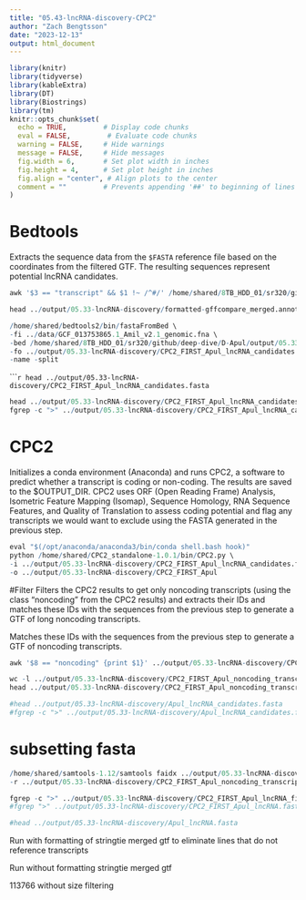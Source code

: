 ```yaml
---
title: "05.43-lncRNA-discovery-CPC2"
author: "Zach Bengtsson"
date: "2023-12-13"
output: html_document
---
```


```r
library(knitr)
library(tidyverse)
library(kableExtra)
library(DT)
library(Biostrings)
library(tm)
knitr::opts_chunk$set(
  echo = TRUE,         # Display code chunks
  eval = FALSE,         # Evaluate code chunks
  warning = FALSE,     # Hide warnings
  message = FALSE,     # Hide messages
  fig.width = 6,       # Set plot width in inches
  fig.height = 4,      # Set plot height in inches
  fig.align = "center", # Align plots to the center
  comment = ""         # Prevents appending '##' to beginning of lines in code output
)
```

# Bedtools
Extracts the sequence data from the `$FASTA` reference file based on the coordinates from the filtered GTF. The resulting sequences represent potential lncRNA candidates.

```r
awk '$3 == "transcript" && $1 !~ /^#/' /home/shared/8TB_HDD_01/sr320/github/deep-dive/D-Apul/output/05.33-lncRNA-discovery/stringtie_merged.gtf > ../output/05.33-lncRNA-discovery/formatted-stringtie-merged.gtf
```

```r
head ../output/05.33-lncRNA-discovery/formatted-gffcompare_merged.annotated.gtf
```

```r
/home/shared/bedtools2/bin/fastaFromBed \
-fi ../data/GCF_013753865.1_Amil_v2.1_genomic.fna \
-bed /home/shared/8TB_HDD_01/sr320/github/deep-dive/D-Apul/output/05.33-lncRNA-discovery/stringtie_merged.gtf \
-fo ../output/05.33-lncRNA-discovery/CPC2_FIRST_Apul_lncRNA_candidates.fasta \
-name -split
```

``````r
head ../output/05.33-lncRNA-discovery/CPC2_FIRST_Apul_lncRNA_candidates.fasta
```


```r
head ../output/05.33-lncRNA-discovery/CPC2_FIRST_Apul_lncRNA_candidates.fasta
fgrep -c ">" ../output/05.33-lncRNA-discovery/CPC2_FIRST_Apul_lncRNA_candidates.fasta
```

# CPC2
Initializes a conda environment (Anaconda) and runs CPC2, a software to predict whether a transcript is coding or non-coding. The results are saved to the $OUTPUT_DIR. CPC2 uses ORF (Open Reading Frame) Analysis, Isometric Feature Mapping (Isomap), Sequence Homology, RNA Sequence Features, and Quality of Translation to assess coding potential and flag any transcripts we would want to exclude using the FASTA generated in the previous step.

```r
eval "$(/opt/anaconda/anaconda3/bin/conda shell.bash hook)"
python /home/shared/CPC2_standalone-1.0.1/bin/CPC2.py \
-i ../output/05.33-lncRNA-discovery/CPC2_FIRST_Apul_lncRNA_candidates.fasta \
-o ../output/05.33-lncRNA-discovery/CPC2_FIRST_Apul
```


#Filter
Filters the CPC2 results to get only noncoding transcripts (using the class "noncoding" from the CPC2 results) and extracts their IDs and matches these IDs with the sequences from the previous step to generate a GTF of long noncoding transcripts.

Matches these IDs with the sequences from the previous step to generate a GTF of noncoding transcripts.

```r
awk '$8 == "noncoding" {print $1}' ../output/05.33-lncRNA-discovery/CPC2_FIRST_Apul.txt > ../output/05.33-lncRNA-discovery/CPC2_FIRST_Apul_noncoding_transcripts_ids.txt
```

```r
wc -l ../output/05.33-lncRNA-discovery/CPC2_FIRST_Apul_noncoding_transcripts_ids.txt
head ../output/05.33-lncRNA-discovery/CPC2_FIRST_Apul_noncoding_transcripts_ids.txt
```


```r
#head ../output/05.33-lncRNA-discovery/Apul_lncRNA_candidates.fasta
#fgrep -c ">" ../output/05.33-lncRNA-discovery/Apul_lncRNA_candidates.fasta
```

# subsetting fasta
```r
/home/shared/samtools-1.12/samtools faidx ../output/05.33-lncRNA-discovery/CPC2_FIRST_Apul_lncRNA_candidates.fasta \
-r ../output/05.33-lncRNA-discovery/CPC2_FIRST_Apul_noncoding_transcripts_ids.txt > ../output/05.33-lncRNA-discovery/CPC2_FIRST_Apul_lncRNA_filtered.fasta

```


```r
fgrep -c ">" ../output/05.33-lncRNA-discovery/CPC2_FIRST_Apul_lncRNA_filtered.fasta
#fgrep ">" ../output/05.33-lncRNA-discovery/CPC2_FIRST_Apul_lncRNA.fasta | head -5

#head ../output/05.33-lncRNA-discovery/Apul_lncRNA.fasta
```
Run with formatting of stringtie merged gtf to eliminate lines that do not reference transcripts

Run without formatting stringtie merged gtf


113766 without size filtering